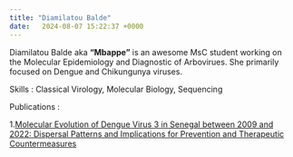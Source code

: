 ```yaml
---
title: "Diamilatou Balde"
date:   2024-08-07 15:22:37 +0000
---
```



Diamilatou Balde aka **"Mbappe"** is an awesome MsC student working on the Molecular Epidemiology and Diagnostic of  Arbovirues. She primarily focused on Dengue and Chikungunya viruses.


Skills : Classical Virology, Molecular Biology, Sequencing


Publications :

1.[Molecular Evolution of Dengue Virus 3 in Senegal between 2009 and 2022: Dispersal Patterns and Implications for Prevention and Therapeutic Countermeasures](https://www.mdpi.com/2076-393X/11/10/1537)
















